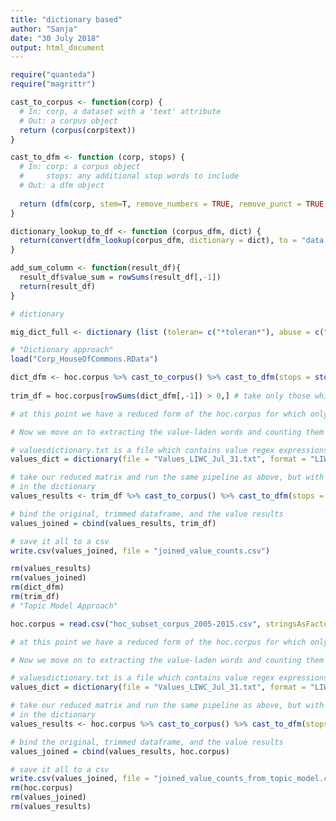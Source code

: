 ```yaml
---
title: "dictionary based"
author: "Sanja"
date: "30 July 2018"
output: html_document
---
```

```r
require("quanteda")
require("magrittr")

cast_to_corpus <- function(corp) {
  # In: corp, a dataset with a 'text' attribute
  # Out: a corpus object
  return (corpus(corp$text))
}

cast_to_dfm <- function (corp, stops) {
  # In: corp: a corpus object
  #     stops: any additional stop words to include
  # Out: a dfm object
  
  return (dfm(corp, stem=T, remove_numbers = TRUE, remove_punct = TRUE, remove_symbols = TRUE,  remove = stops))
}

dictionary_lookup_to_df <- function (corpus_dfm, dict) {
  return(convert(dfm_lookup(corpus_dfm, dictionary = dict), to = "data.frame"))
}

add_sum_column <- function(result_df){
  result_df$value_sum = rowSums(result_df[,-1])
  return(result_df)
}
```

```r
# dictionary

mig_dict_full <- dictionary (list (toleran= c("*toleran*"), abuse = c("abuse"), assimil =	c("assimil*"), asylum =	c(	"asylum*"	), avalanche =	c("avalanche"), border	=	c("border"), burqa=	c("burqa"), christian=	c("christian"), citizen=	c("citizen*"), cultur =	c("cultur*"), custom	=	c("custom*"), deport	=	c("deport*"), discriminat=	c("discriminat*"), diversity =	c("diversity"), ethnic	=	c("ethnic*"), extremis	=	c("extremis*"), flood =	c(	"flood"	), foreign=	c("foreign*"),fraud	=	c("fraud"	)	, halal	=	c("halal"	), hallal	=	c("hallal"), headscarf=	c("headscarf"), human=	c	(	"human*"), identitiy= c("identitiy"), illegal=	c("illegal*"), immigr	=	c	("immigr*"), indigenous=	c	("indigenous"),	integrat=	c("integrat*"	), invasion=		c("invasion"	),	irregular=	c(	"irregular"),	islam	=	c("islam*"),	jihad	=	c("jihad*"), migrant=	c("migrant*"),	minaret	=	c	(	"minaret"	), minorit=		c("minorit*"),	mosque	=	c ("mosque"), multicultur =	c("multicultur*"), muslim	= c("muslim"), nation		= c("nation*"),	native	= c("native"), naturalis=	c("naturalis*"), naturaliz=	c("naturaliz*"), permit	= c("permit"),	raci =	c("raci*"),	radical	=	c("radical"),	refug	=	c("refug*"),	refuge	=	c(	"refuge"),	religious =	c("religious"),	reunion	=	c	("reunion"), sharia	=	c ("sharia"	), shari	=	c("shari'a"),	shariah	=	c("shariah"), shelter	=	c("shelter"), temple	=	c(	"temple")	,	terroris =	c("terroris*"), tradition = c("tradition*"), traumatis =	c("traumatis"),	traumatiz =	c("traumatiz*"), unauthorised = c("unauthorised"), unauthorized =	c("unauthorized"), unity	= c("unity"),	veil = c("veil"), xenophob =	c("xenophob*")))

```



```r

# "Dictionary approach"
load("Corp_HouseOfCommons.RData")

dict_dfm <- hoc.corpus %>% cast_to_corpus() %>% cast_to_dfm(stops = stopwords("en"))  %>% dictionary_lookup_to_df(dict = mig_dict_full) 
 
trim_df = hoc.corpus[rowSums(dict_dfm[,-1]) > 0,] # take only those which sum to at least 1

# at this point we have a reduced form of the hoc.corpus for which only records with migration related words are included

# Now we move on to extracting the value-laden words and counting them up

# valuesdictionary.txt is a file which contains value regex expressions
values_dict = dictionary(file = "Values_LIWC_Jul_31.txt", format = "LIWC", sep = ",")

# take our reduced matrix and run the same pipeline as above, but with values
# in the dictionary
values_results <- trim_df %>% cast_to_corpus() %>% cast_to_dfm(stops = stopwords("en"))  %>% dictionary_lookup_to_df(dict = values_dict) %>% add_sum_column()

# bind the original, trimmed dataframe, and the value results
values_joined = cbind(values_results, trim_df)

# save it all to a csv
write.csv(values_joined, file = "joined_value_counts.csv")


```



```r

rm(values_results)
rm(values_joined)
rm(dict_dfm)
rm(trim_df)
# "Topic Model Approach"

hoc.corpus = read.csv("hoc_subset_corpus_2005-2015.csv", stringsAsFactors = FALSE)

# at this point we have a reduced form of the hoc.corpus for which only records with migration related words are included, from a topic model

# Now we move on to extracting the value-laden words and counting them up

# valuesdictionary.txt is a file which contains value regex expressions
values_dict = dictionary(file = "Values_LIWC_Jul_31.txt", format = "LIWC", sep = ",")

# take our reduced matrix and run the same pipeline as above, but with values
# in the dictionary
values_results <- hoc.corpus %>% cast_to_corpus() %>% cast_to_dfm(stops = stopwords("en"))  %>% dictionary_lookup_to_df(dict = values_dict) %>% add_sum_column()

# bind the original, trimmed dataframe, and the value results
values_joined = cbind(values_results, hoc.corpus)

# save it all to a csv
write.csv(values_joined, file = "joined_value_counts_from_topic_model.csv")
rm(hoc.corpus)
rm(values_joined)
rm(values_results)
```

